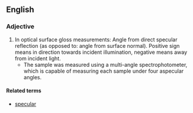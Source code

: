 ==English==

===Adjective===
{{head|en|adjective}}
# In optical surface gloss measurements: Angle from direct specular reflection (as opposed to: angle from surface normal). Positive sign means in direction towards incident illumination, negative means away from incident light.
#* The sample was measured using a multi-angle spectrophotometer, which is capable of measuring each sample under four aspecular angles.

====Related terms====

* [[specular]]